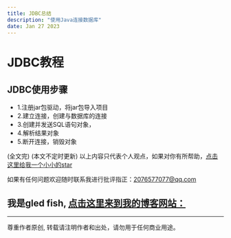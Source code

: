 ```yaml
---
title: JDBC总结
description: "使用Java连接数据库"
date: Jan 27 2023
---
```


# JDBC教程
## JDBC使用步骤
* 1.注册jar包驱动，将jar包导入项目
* 2.建立连接，创建与数据库的连接
* 3.创建并发送SQL语句对象，
* 4.解析结果对象
* 5.断开连接，销毁对象















(全文完)
(本文不定时更新)
以上内容只代表个人观点，如果对你有所帮助，[点击这里给我一个小小的star](https://github.com/gledfish/blog)

如果有任何问题欢迎随时联系我进行批评指正：2076577077@qq.com  
 
我是gled fish, [点击这里来到我的博客网站：](https://gledfish.netlify.app/)
---
---
尊重作者原创, 转载请注明作者和出处，请勿用于任何商业用途。
